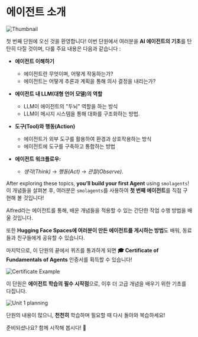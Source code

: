 # 에이전트 소개

<img src="https://huggingface.co/datasets/agents-course/course-images/resolve/main/en/unit1/thumbnail.jpg" alt="Thumbnail"/>

첫 번째 단원에 오신 것을 환영합니다! 이번 단원에서 여러분을 **AI 에이전트의 기초**를 탄탄히 다질 것이며, 다룰 주요 내용은 다음과 같습니다 :

- **에이전트 이해하기**  
  - 에이전트란 무엇이며, 어떻게 작동하는가?
  - 에이전트는 어떻게 추론과 계획을 통해 의사 결정을 내리는가?

- **에이전트 내 LLM(대형 언어 모델)의 역할**  
  - LLM이 에이전트의 "두뇌" 역할을 하는 방식
  - LLM이 메시지 시스템을 통해 대화를 구조화하는 방법.

- **도구(Tool)와 행동(Action)**  
  - 에이전트가 외부 도구를 활용하여 환경과 상호작용하는 방식
  - 에이전트에 도구를 구축하고 통합하는 방법

- **에이전트 워크플로우:** 
  - *생각(Think)* → *행동(Act)* → *관찰(Observe)*.

After exploring these topics, **you’ll build your first Agent** using `smolagents`! 
이 개념들을 살펴본 후, 여러분은 `smolagents`를 사용하여 **첫 번째 에이전트**를 직접 구현해 볼 것입니다!
 
Alfred라는 에이전트를 통해, 배운 개념들을 적용할 수 있는 간단한 작업 수행 방법을 배울 것입니다.

또한 **Hugging Face Spaces에 여러분이 만든 에이전트를 게시하는 방법**도 배워, 동료들과 친구들에게 공유할 수 있습니다.

마지막으로, 이 단원의 끝에서 퀴즈를 통과하게 되면 **🎓 Certificate of Fundamentals of Agents** 인증서를 획득할 수 있습니다!

<img src="https://huggingface.co/datasets/agents-course/course-images/resolve/main/en/unit1/certificate-example.jpg" alt="Certificate Example"/>

이 단원은 **에이전트 학습의 필수 시작점**으로, 이후 더 고급 개념을 배우기 위한 기초를 다집니다.

<img src="https://huggingface.co/datasets/agents-course/course-images/resolve/main/en/unit1/whiteboard-no-check.jpg" alt="Unit 1 planning"/>

단원의 내용이 많으니, **천천히** 학습하며 필요할 때 다시 돌아와 복습하세요!

준비되셨나요? 함께 시작해 봅시다! 🚀
